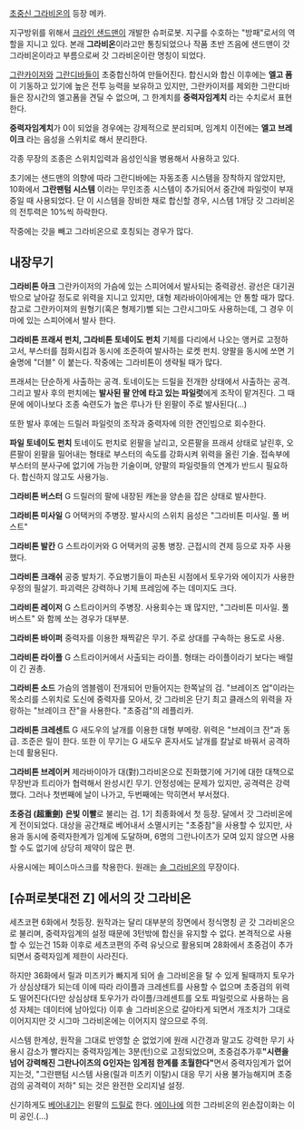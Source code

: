 [[초중신 그라비온]]의 등장 메카.

지구방위를 위해서 [[크라인 샌드맨]]이 개발한 슈퍼로봇. 지구를 수호하는 "방패"로서의 역할을 지니고 있다. 본래 '''그라비온'''이라고만 통칭되었으나 작품 초반 즈음에 샌드맨이 갓 그라비온이라고 부름으로써 갓 그라비온이란 명칭이 되었다.

[[그란카이저]]와 [[그란디바]]들이 초중합신하여 만들어진다. 합신시와 합신 이후에는 '''엘고 폼'''이 기동하고 있기에 높은 전투 능력을 보유하고 있지만, 그란카이저를 제외한 그란디바들은 장시간의 엘고폼을 견딜 수 없으며, 그 한계치를 '''중력자임계치''' 라는 수치로서 표현한다.

'''중력자임계치'''가 0이 되었을 경우에는 강제적으로 분리되며, 임계치 이전에는 '''엘고 브레이크''' 라는 음성을 스위치로 해서 분리한다.

각종 무장의 조종은 스위치입력과 음성인식을 병용해서 사용하고 있다.

초기에는 샌드맨의 의향에 따라 그란디바에는 자동조종 시스템을 장착하지 않았지만, 10화에서 '''그란팬텀 시스템''' 이라는 무인조종 시스템이 추가되어서 중간에 파일럿이 부재중일 때 사용되었다. 단 이 시스템을 장비한 채로 합신할 경우, 시스템 1개당 갓 그라비온의 전투력은 10%씩 하락한다.

작중에는 갓을 빼고 그라비온으로 호칭되는 경우가 많다.

== 내장무기 == 
'''그라비톤 아크'''
그란카이저의 가슴에 있는 스피어에서 발사되는 중력광선. 광선은 대기권 밖으로 날아갈 정도로 위력을 지니고 있지만, 대형 제라바이아에게는 안 통할 때가 많다. 참고로 그란카이져의 원형기(혹은 형제기)뻘 되는 그란시그마도 사용하는데, 그 경우 이마에 있는 스피어에서 발사 한다.

'''그라비톤 프래셔 펀치, 그라비톤 토네이도 펀치'''
기체를 다리에서 나오는 앵커로 고정하고서, 부스터를 점화시킴과 동시에 조준하여 발사하는 로켓 펀치. 양팔을 동시에 쏘면 기술명에 "더블" 이 붙는다. 작중에는 그라비톤이 생략될 때가 많다.

프래셔는 단순하게 사출하는 공격. 토네이도는 드릴을 전개한 상태에서 사출하는 공격.
그리고 발사 후의 펀치에는 '''발사된 팔 안에 타고 있는 파일럿'''에게 조작이 맡겨진다. 그 때문에 에이나보다 조종 숙련도가 높은 루나가 탄 왼팔이 주로 발사된다(…)

또한 발사 후에는 드릴러 파일럿의 조작과 중력자에 의한 견인빔으로 회수한다.

'''파일 토네이도 펀치'''
토네이도 펀치로 왼팔을 날리고, 오른팔을 프래셔 상태로 날린후, 오른팔이 왼팔을 밀어내는 형태로 부스터의 속도를 강화시켜 위력을 올린 기술. 접속부에 부스터의 분사구에 없기에 가능한 기술이며, 양팔의 파일럿들의 연계가 반드시 필요하다. 합신하지 않고도 사용가능.

'''그라비톤 버스터'''
G 드릴러의 팔에 내장된 캐논을 양손을 잡은 상태로 발사한다.

'''그라비톤 미사일'''
G 어택커의 주병장. 발사시의 스위치 음성은 "그라비톤 미사일. 풀 버스트"

'''그라비톤 발칸'''
G 스트라이커와 G 어택커의 공통 병장. 근접시의 견제 등으로 자주 사용했다.

'''그라비톤 크래쉬'''
공중 발차기. 주요병기들이 파손된 시점에서 토우가와 에이지가 사용한 우정의 필살기. 파괴력은 강력하나 기체 프레임에 주는 데미지도 크다.

'''그라비톤 레이저'''
G 스트라이커의 주병장. 사용회수는 꽤 많지만, "그라비톤 미사일. 풀 버스트" 와 함께 쏘는 경우가 대부분.

'''그라비톤 바이퍼'''
중력자를 이용한 채찍같은 무기. 주로 상대를 구속하는 용도로 사용.

'''그라비톤 라이플'''
G 스트라이커에서 사출되는 라이플. 형태는 라이플이라기 보다는 배럴이 긴 권총.

'''그라비톤 소드'''
가슴의 엠블렘이 전개되어 만들어지는 한쪽날의 검. "브레이즈 업"이라는 목소리를 스위치로 도신에 중력자를 모아서, 갓 그라비온 단기 최고 클래스의 위력을 자랑하는 "브레이크 잔"을 사용한다. "초중검"의 레플리카.

'''그라비톤 크레센트'''
G 새도우의 날개를 이용한 대형 부메랑. 위력은 "브레이크 잔"과 동급. 조준은 릴이 한다. 또한 이 무기는 G 새도우 혼자서도 날개를 칼날로 바꿔서 공격하는데 활용된다.

'''그라비톤 브레이커'''
제라바이아가 대(對)그라비온으로 진화했기에 거기에 대한 대책으로 무장반과 트리아가 협력해서 완성시킨 무기. 안정성에는 문제가 있지만, 공격력은 강력했다. 그러나 첫번째에 날이 나가고, 두번째에는 막히면서 부서졌다.

'''초중검 (超重劍)'''
'''은빛 이빨'''로 불리는 검. 1기 최종화에서 첫 등장. 달에서 갓 그라비온에게 전이되었다. 대상을 공간채로 베어내서 소멸시키는 "초중참"을 사용할 수 있지만, 사용과 동시에 중력자한계가 임계에 도달하며, 6명의 그란나이츠가 모여 있지 않으면 사용할 수도 없기에 상당히 제약이 많은 편.

사용시에는 페이스마스크를 착용한다. 원래는 [[솔 그라비온]]의 무장이다.

== [슈퍼로봇대전 Z] 에서의 갓 그라비온 ==
세츠코편 6화에서 첫등장. 원작과는 달리 대부분의 장면에서 정식명칭 곧 갓 그라비온으로 불리며, 중력자임계의 설정 때문에 3턴밖에 합신을 유지할 수 없다. 본격적으로 사용할 수 있는건 15화 이후로 세츠코편의 주력 유닛으로 활용되며 28화에서 초중검이 추가되면서 중력자임계 제한이 사라진다.

하지만 36화에서 릴과 미즈키가 빠지게 되어 솔 그라비온을 탈 수 있게 될때까지 토우가가 상심상태가 되는데 이에 따라 라이플과 크레센트를 사용할 수 없으며 초중검의 위력도 떨어진다(다만 상심상태 토우가가 라이플/크레센트를 오토 파일럿으로 사용하는 음성 자체는 데이터에 남아있다) 이후 솔 그라비온으로 갈아타게 되면서 개조치가 그대로 이어지지만 갓 시그마 그라비온에는 이어지지 않으므로 주의.

시스템 한계상, 원작을 그대로 반영할 순 없었기에 원래 시간경과 말고도 강력한 무기 사용시 감소가 빨라지는 중력자임계는 3분(턴)으로 고정되었으며, 초중검추가후''' "시련을 넘어 강력해진 그란나이츠의 G인자는 임계점 한계를 초월한다"'''면서 중력자임계가 없어지는것, "그란팬텀 시스템 사용(릴과 미츠키 이탈)시 대응 무기 사용 불가능해지며 초중검의 공격력이 저하" 되는 것은 완전한 오리지널 설정.

신기하게도 [[베어내기]]는 왼팔의 [[드릴]]로 한다. [[에이나]]에 의한 그라비온의 왼손잡이화는 이미 공인.(…)
